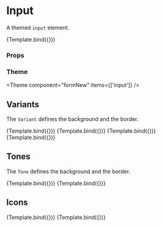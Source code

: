 
<Meta title="Components/FormNew/primitive/Input" component={Input} />

# Input

A themed `input` element.


<Canvas>
  <Story
    name="Default"
    args={{
      name: 'name',
      placeholder: '',
      disabled: false,
      iconStart: 'None',
      iconEnd: 'None',
    }}
    argTypes={{
      iconStart: {
        options: ['None', 'Search', 'Badge'],
        mapping: {
          None: undefined,
          Search: IconSearch,
          Badge: IconBadge,
        },
        control: { type: 'select' },
      },
      iconEnd: {
        options: ['None', 'Search', 'Badge'],
        mapping: {
          None: undefined,
          Search: IconSearch,
          Badge: IconBadge,
        },
        control: { type: 'select' },
      },
    }}
  >
    {Template.bind({})}
  </Story>
</Canvas>

### Props

<ArgsTable story="Default" />

### Theme

<Theme component="formNew" items={['input']} />

## Variants

The `Variant` defines the background and the border.

<Canvas>
  <Story
    name="VariantGhost"
    args={{
      placeholder: 'Ghost',
      variant: FormVariant.ghost,
    }}
  >
    {Template.bind({})}
  </Story>
  <Story
    name="VariantSoft"
    args={{
      placeholder: 'Soft',
      variant: FormVariant.soft,
    }}
  >
    {Template.bind({})}
  </Story>
  <Story
    name="VariantSolid"
    args={{
      placeholder: 'Solid',
      variant: FormVariant.solid,
    }}
  >
    {Template.bind({})}
  </Story>
  <Story
    name="VariantTransparent"
    args={{
      placeholder: 'Transparent',
      variant: FormVariant.transparent,
    }}
  >
    {Template.bind({})}
  </Story>
</Canvas>

## Tones

The `Tone` defines the background and the border.

<Canvas>
  <Story
    name="ToneNeutral"
    args={{
      placeholder: 'Neutral',
      tone: FormTone.neutral,
    }}
  >
    {Template.bind({})}
  </Story>
  <Story
    name="ToneCritical"
    args={{
      placeholder: 'Critical',
      tone: FormTone.critical,
    }}
  >
    {Template.bind({})}
  </Story>
</Canvas>

## Icons

<Canvas>
  <Story
    name="IconStart"
    args={{
      iconStart: IconSearch,
      placeholder: 'Search',
    }}
  >
    {Template.bind({})}
  </Story>
  <Story
    name="IconEnd"
    args={{
      iconEnd: IconBadge,
      placeholder: 'Name',
    }}
  >
    {Template.bind({})}
  </Story>
</Canvas>
